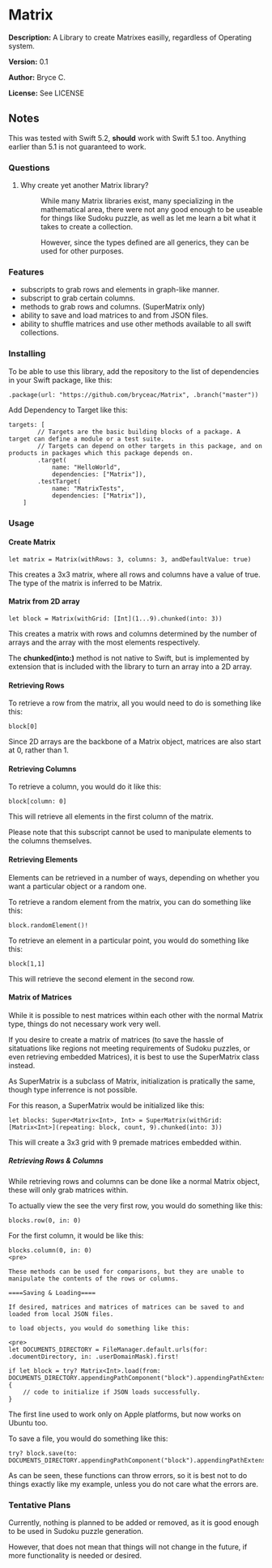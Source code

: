 =Matrix=

'''Description:''' A Library to create Matrixes easilly, regardless of Operating system.

'''Version:''' 0.1

'''Author:''' Bryce C.

'''License:''' See LICENSE

==Notes==

This was tested with Swift 5.2, <strong>should</strong> work with Swift 5.1 too. Anything earlier than 5.1 is not guaranteed to work.

===Questions===

<ol>
<li>
<dl>
<dt span=fontweight:bold">Why create yet another Matrix library?</dt>
<dd>
<p>While many Matrix libraries exist, many specializing in the mathematical area, there were not any good enough to be useable for things like Sudoku puzzle, as well as let me learn a bit what it takes to create a collection.</p>
<p>However, since the types defined are all generics, they can be used for other purposes.</p>
</dd>
</dl>
</li>
</ol>

===Features===

<ul>
<li>subscripts to grab rows and elements in graph-like manner.</li>
<li>subscript to grab certain columns.</li>
<li>methods to grab rows and columns. (SuperMatrix only)</li>
<li>ability to save and load matrices to and from JSON files.</li>
<li>ability to shuffle matrices and use other methods available to all swift collections.</li>
</ul>

===Installing===

To be able to use this library, add the repository to the list of dependencies in your Swift package, like this:

<pre>
.package(url: "https://github.com/bryceac/Matrix", .branch("master"))
</pre>

Add Dependency to Target like this:

<pre>
targets: [
        // Targets are the basic building blocks of a package. A target can define a module or a test suite.
        // Targets can depend on other targets in this package, and on products in packages which this package depends on.
        .target(
            name: "HelloWorld",
            dependencies: ["Matrix"]),
        .testTarget(
            name: "MatrixTests",
            dependencies: ["Matrix"]),
    ]
</pre>

===Usage===

====Create Matrix====

<pre>
let matrix = Matrix(withRows: 3, columns: 3, andDefaultValue: true)
</pre>

This creates a 3x3 matrix, where all rows and columns have a value of true. The type of the matrix is inferred to be Matrix<Bool>.

====Matrix from 2D array====

<pre>
let block = Matrix(withGrid: [Int](1...9).chunked(into: 3))
</pre>

This creates a matrix with rows and columns determined by the number of arrays and the array with the most elements respectively.

The '''chunked(into:)''' method is not native to Swift, but is implemented by extension that is included with the library to turn an array into a 2D array.

====Retrieving Rows====

To retrieve a row from the matrix, all you would need to do is something like this:

<pre>
block[0]
</pre>

Since 2D arrays are the backbone of a Matrix object, matrices are also start at 0, rather than 1.

====Retrieving Columns====

To retrieve a column, you would do it like this:

<pre>
block[column: 0]
</pre>

This will retrieve all elements in the first column of the matrix.

Please note that this subscript cannot be used to manipulate elements to the columns themselves.

====Retrieving Elements====

Elements can be retrieved in a number of ways, depending on whether you want a particular object or a random one.

To retrieve a random element from the matrix, you can do something like this:

<pre>
block.randomElement()!
</pre>

To retrieve an element in a particular point, you would do something like this:

<pre>
block[1,1]
</pre>

This will retrieve the second element in the second row.

====Matrix of Matrices====

While it is possible to nest matrices within each other with the normal Matrix type, things do not necessary work very well.

If you desire to create a matrix of matrices (to save the hassle of sitatuations like regions not meeting requirements of Sudoku puzzles, or even retrieving embedded Matrices), it is best to use the SuperMatrix class instead.

As SuperMatrix is a subclass of Matrix, initialization is pratically the same, though type inferrence is not possible.

For this reason, a SuperMatrix would be initialized like this:

<pre>
let blocks: Super<Matrix<Int>, Int> = SuperMatrix(withGrid: [Matrix<Int>](repeating: block, count, 9).chunked(into: 3))
</pre>

This will create a 3x3 grid with 9 premade matrices embedded within.

=====Retrieving Rows & Columns=====

While retrieving rows and columns can be done like a normal Matrix object, these will only grab matrices within.

To actually view the see the very first row, you would do something like this:

<pre>
blocks.row(0, in: 0)
</pre>

For the first column, it would be like this:

<pre>
blocks.column(0, in: 0)
<pre>

These methods can be used for comparisons, but they are unable to manipulate the contents of the rows or columns.

====Saving & Loading====

If desired, matrices and matrices of matrices can be saved to and loaded from local JSON files.

to load objects, you would do something like this:

<pre>
let DOCUMENTS_DIRECTORY = FileManager.default.urls(for: .documentDirectory, in: .userDomainMask).first!

if let block = try? Matrix<Int>.load(from: DOCUMENTS_DIRECTORY.appendingPathComponent("block").appendingPathExtension("json")) {
    // code to initialize if JSON loads successfully.
}
</pre>

The first line used to work only on Apple platforms, but now works on Ubuntu too.

To save a file, you would do something like this:

<pre>
try? block.save(to: DOCUMENTS_DIRECTORY.appendingPathComponent("block").appendingPathExtension("json"))
</pre>

As can be seen, these functions can throw errors, so it is best not to do things exactly like my example, unless you do not care what the errors are.

===Tentative Plans===

Currently, nothing is planned to be added or removed, as it is good enough to be used in Sudoku puzzle generation.

However, that does not mean that things will not change in the future, if more functionality is needed or desired.